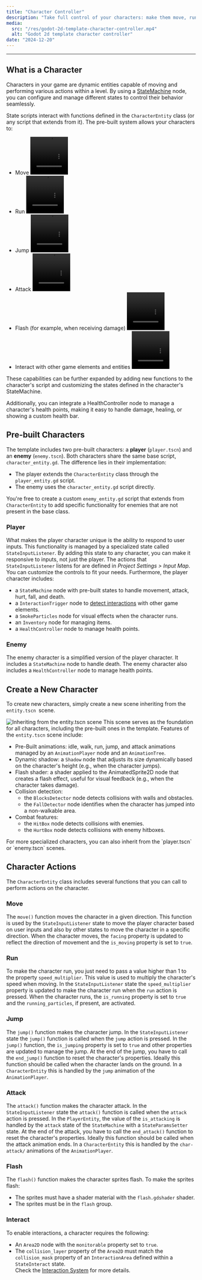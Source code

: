 ```yaml
---
title: "Character Controller"
description: "Take full control of your characters: make them move, run, attack, jump, and flash while managing their states seamlessly."
media:
  src: "/res/godot-2d-template-character-controller.mp4"
  alt: "Godot 2d template character controller"
date: "2024-12-20"
---
```




---

## What is a Character

Characters in your game are dynamic entities capable of moving and performing various actions within a level. By using a [StateMachine](/godot-2d-topdown-template/state-machines) node, you can configure and manage different states to control their behavior seamlessly.

State scripts interact with functions defined in the `CharacterEntity` class (or any script that extends from it).
The pre-built system allows your characters to:

- Move
  <Video src={char_walk} class="my-0 object-none" width="100" height="100" />
- Run
  <Video src={char_run} class="my-0 object-none" width="100" height="100" />
- Jump
  <Video src={char_jump} class="my-0 object-none" width="100" height="100" />
- Attack
  <Video src={char_attack} class="my-0 object-none" width="100" height="100" />
- Flash (for example, when receiving damage)
  <Video src={char_flash} class="my-0 object-none" width="100" height="100" />
- Interact with other game elements and entities
  <Video
    src={char_interact}
    class="my-0 object-none"
    width="100"
    height="100"
  />

These capabilities can be further expanded by adding new functions to the character's script and customizing the states defined in the character's StateMachine.

Additionally, you can integrate a HealthController node to manage a character's health points, making it easy to handle damage, healing, or showing a custom health bar.

## Pre-built Characters

The template includes two pre-built characters: a **player** (`player.tscn`) and an **enemy** (`enemy.tscn`).
Both characters share the same base script, `character_entity.gd`. The difference lies in their implementation:

- The player extends the `CharacterEntity` class through the `player_entity.gd` script.
- The enemy uses the `character_entity.gd` script directly.

You're free to create a custom `enemy_entity.gd` script that extends from `CharacterEntity` to add specific functionality for enemies that are not present in the base class.

### Player

What makes the player character unique is the ability to respond to user inputs.
This functionality is managed by a specialized state called `StateInputListener`.
By adding this state to any character, you can make it responsive to inputs, not just the player.
The actions that `StateInputListener` listens for are defined in _Project Settings > Input Map_.
You can customize the controls to fit your needs.
Furthermore, the player character includes:

- a `StateMachine` node with pre-built states to handle movement, attack, hurt, fall, and death.
- a `InteractionTrigger` node to [detect interactions](/godot-2d-topdown-template/interaction-system) with other game elements.
- a `SmokeParticles` node for visual effects when the character runs.
- an `Inventory` node for managing items.
- a `HealthController` node to manage health points.

### Enemy

The enemy character is a simplified version of the player character.
It includes a `StateMachine` node to handle death.
The enemy character also includes a `HealthController` node to manage health points.

## Create a New Character

To create new characters, simply create a new scene inheriting from the `entity.tscn `scene.

<Image
  src={new_inherited_scene}
  alt="Inheriting from the entity.tscn scene"
  class="mx-auto"
/>
This scene serves as the foundation for all characters, including the pre-built
ones in the template. Features of the `entity.tscn` scene include:

- Pre-Built animations: idle, walk, run, jump, and attack animations managed by an `AnimationPlayer` node and an `AnimationTree`.
- Dynamic shadow: a `Shadow` node that adjusts its size dynamically based on the character's height (e.g., when the character jumps).
- Flash shader: a shader applied to the AnimatedSprite2D node that creates a flash effect, useful for visual feedback (e.g., when the character takes damage).
- Collision detection:
  - the `BlocksDetector` node detects collisions with walls and obstacles.
  - the `FallDetector` node identifies when the character has jumped into a non-walkable area.
- Combat features:
  - the `HitBox` node detects collisions with enemies.
  - the `HurtBox` node detects collisions with enemy hitboxes.

<Callout type="default">
  For more specialized characters, you can also inherit from the `player.tscn`
  or `enemy.tscn` scenes.
</Callout>

## Character Actions

The `CharacterEntity` class includes several functions that you can call to perform actions on the character.

### Move

The `move()` function moves the character in a given direction.
This function is used by the `StateInputListener` state to move the player character based on user inputs and also by other states to move the character in a specific direction.
When the character moves, the `facing` property is updated to reflect the direction of movement and the `is_moving` property is set to `true`.

### Run

To make the character run, you just need to pass a value higher than 1 to the property `speed_multiplier`.
This value is used to multiply the character's speed when moving.
In the `StateInputListener` state the `speed_multiplier` property is updated to make the character run when the `run` action is pressed.
When the character runs, the `is_running` property is set to `true` and the `running_particles`, if present, are activated.

### Jump

The `jump()` function makes the character jump.
In the `StateInputListener` state the `jump()` function is called when the `jump` action is pressed.
In the `jump()` function, the `is_jumping` property is set to `true` and other properties are updated to manage the jump.
At the end of the jump, you have to call the `end_jump()` function to reset the character's properties. Ideally this function should be called when the character lands on the ground.
In a `CharacterEntity` this is handled by the `jump` animation of the `AnimationPlayer`.

### Attack

The `attack()` function makes the character attack.
In the `StateInputListener` state the `attack()` function is called when the `attack` action is pressed.
In the `PlayerEntity`, the value of the `is_attacking` is handled by the `attack` state of the `StateMachine` with a `StateParamsSetter` state.
At the end of the attack, you have to call the `end_attack()` function to reset the character's properties. Ideally this function should be called when the attack animation ends.
In a `CharacterEntity` this is handled by the `char-attack/` animations of the `AnimationPlayer`.

### Flash

The `flash()` function makes the character sprites flash.
To make the sprites flash:
- The sprites must have a shader material with the `flash.gdshader` shader.
- The sprites must be in the `flash` group.

### Interact

To enable interactions, a character requires the following:
- An `Area2D` node with the `monitorable` property set to `true`.
- The `collision_layer` property of the `Area2D` must match the `collision_mask` property of an `InteractionArea` defined within a `StateInteract` state.
<br/>Check the [Interaction System](/godot-2d-topdown-template/interaction-system) for more details.
